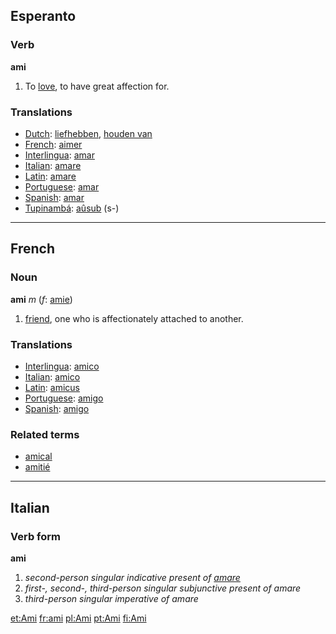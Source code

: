 ==Esperanto==

===Verb===
'''ami'''

# To [[love]], to have great affection for.

===Translations===
*[[Dutch]]: [[liefhebben]], [[houden van]]
*[[French]]: [[aimer]]
*[[Interlingua]]: [[amar]]
*[[Italian]]: [[amare]]
*[[Latin]]: [[amare]]
*[[Portuguese]]: [[amar]]
*[[Spanish]]: [[amar]]
*[[Tupinambá]]: [[aûsub]] (s-)

----

==French==

===Noun===
'''ami''' ''m'' (''f'': [[amie]])

# [[friend]], one who is affectionately attached to another.

===Translations===
*[[Interlingua]]: [[amico]]
*[[Italian]]: [[amico]]
*[[Latin]]: [[amicus]]
*[[Portuguese]]: [[amigo]]
*[[Spanish]]: [[amigo]]

===Related terms===
*[[amical]]
*[[amitié]]

----

==Italian==
===Verb form===
'''ami'''

# ''second-person singular indicative present of [[amare]]''
# ''first-, second-, third-person singular subjunctive present of amare''
# ''third-person singular imperative of amare''

[[et:Ami]]
[[fr:ami]]
[[pl:Ami]]
[[pt:Ami]]
[[fi:Ami]]